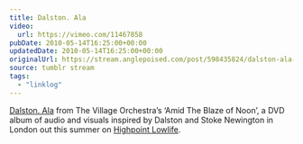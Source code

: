 ```yaml
---
title: Dalston. Ala
video:
  url: https://vimeo.com/11467858
pubDate: 2010-05-14T16:25:00+00:00
updatedDate: 2010-05-14T16:25:00+00:00
originalUrl: https://stream.anglepoised.com/post/598435824/dalston-ala-from-the-village-orchestras-amid
source: tumblr stream
tags:
  - "linklog"
---
```


[Dalston. Ala][1] from The Village Orchestra&rsquo;s &lsquo;Amid The Blaze of Noon&rsquo;, a DVD album of audio and visuals inspired by Dalston and Stoke Newington in London out this summer on [Highpoint Lowlife][2].

[1]: https://vimeo.com/11467858
[2]: http://highpointlowlife.com/
